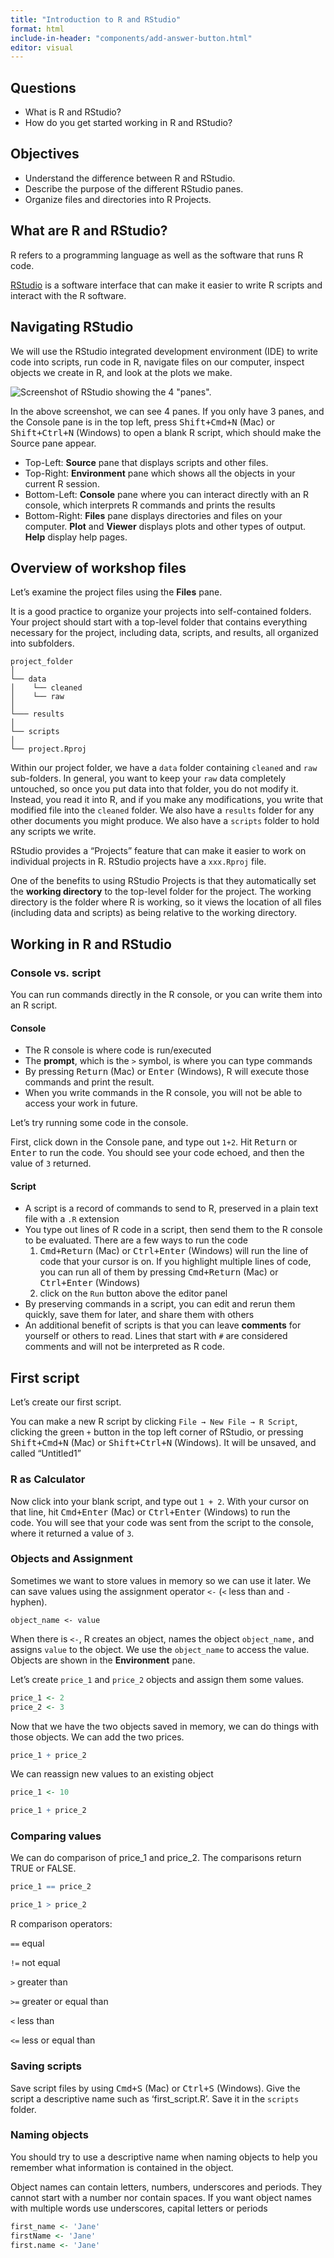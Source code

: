 ```yaml
---
title: "Introduction to R and RStudio"
format: html
include-in-header: "components/add-answer-button.html"
editor: visual
---
```


::: summary
## Questions

-   What is R and RStudio?
-   How do you get started working in R and RStudio?

## Objectives

-   Understand the difference between R and RStudio.
-   Describe the purpose of the different RStudio panes.
-   Organize files and directories into R Projects.
:::

## What are R and RStudio?

R refers to a programming language as well as the software that runs R code.

[RStudio](https://rstudio.com/) is a software interface that can make it easier to write R scripts and interact with the R software.

## Navigating RStudio

We will use the RStudio integrated development environment (IDE) to write code into scripts, run code in R, navigate files on our computer, inspect objects we create in R, and look at the plots we make.

![](images/rstudio_screenshot.png){alt="Screenshot of RStudio showing the 4 \"panes\"."}

In the above screenshot, we can see 4 panes. If you only have 3 panes, and the Console pane is in the top left, press <kbd>Shift+Cmd+N</kbd> (Mac) or <kbd>Shift+Ctrl+N</kbd> (Windows) to open a blank R script, which should make the Source pane appear.

-   Top-Left: **Source** pane that displays scripts and other files.
-   Top-Right: **Environment** pane which shows all the objects in your current R session.
-   Bottom-Left: **Console** pane where you can interact directly with an R console, which interprets R commands and prints the results
-   Bottom-Right: **Files** pane displays directories and files on your computer. **Plot** and **Viewer** displays plots and other types of output. **Help** display help pages.

## Overview of workshop files

Let's examine the project files using the **Files** pane.

It is a good practice to organize your projects into self-contained folders. Your project should start with a top-level folder that contains everything necessary for the project, including data, scripts, and results, all organized into subfolders.

```         
project_folder
│
└── data
│    └── cleaned
│    └── raw
│
└─── results
│
└── scripts
│
└── project.Rproj
```

Within our project folder, we have a `data` folder containing `cleaned` and `raw` sub-folders. In general, you want to keep your `raw` data completely untouched, so once you put data into that folder, you do not modify it. Instead, you read it into R, and if you make any modifications, you write that modified file into the `cleaned` folder. We also have a `results` folder for any other documents you might produce. We also have a `scripts` folder to hold any scripts we write.

RStudio provides a “Projects” feature that can make it easier to work on individual projects in R. RStudio projects have a `xxx.Rproj` file.

One of the benefits to using RStudio Projects is that they automatically set the **working directory** to the top-level folder for the project. The working directory is the folder where R is working, so it views the location of all files (including data and scripts) as being relative to the working directory.

## Working in R and RStudio

### Console vs. script

You can run commands directly in the R console, or you can write them into an R script.

#### Console

-   The R console is where code is run/executed
-   The **prompt**, which is the `>` symbol, is where you can type commands
-   By pressing <kbd>Return</kbd> (Mac) or <kbd>Enter</kbd> (Windows), R will execute those commands and print the result.
-   When you write commands in the R console, you will not be able to access your work in future.

Let's try running some code in the console.

First, click down in the Console pane, and type out `1+2`. Hit <kbd>Return</kbd> or <kbd>Enter</kbd> to run the code. You should see your code echoed, and then the value of `3` returned.

#### Script

-   A script is a record of commands to send to R, preserved in a plain text file with a `.R` extension
-   You type out lines of R code in a script, then send them to the R console to be evaluated. There are a few ways to run the code
    1.  <kbd>Cmd+Return</kbd> (Mac) or <kbd>Ctrl+Enter</kbd> (Windows) will run the line of code that your cursor is on. If you highlight multiple lines of code, you can run all of them by pressing <kbd>Cmd+Return</kbd> (Mac) or <kbd>Ctrl+Enter</kbd> (Windows)
    2.  click on the `Run` button above the editor panel
-   By preserving commands in a script, you can edit and rerun them quickly, save them for later, and share them with others
-   An additional benefit of scripts is that you can leave **comments** for yourself or others to read. Lines that start with `#` are considered comments and will not be interpreted as R code.

## First script

Let's create our first script.

You can make a new R script by clicking `File → New File → R Script`, clicking the green `+` button in the top left corner of RStudio, or pressing <kbd>Shift+Cmd+N</kbd> (Mac) or <kbd>Shift+Ctrl+N</kbd> (Windows). It will be unsaved, and called "Untitled1"

### R as Calculator

Now click into your blank script, and type out `1 + 2`. With your cursor on that line, hit <kbd>Cmd+Enter</kbd> (Mac) or <kbd>Ctrl+Enter</kbd> (Windows) to run the code. You will see that your code was sent from the script to the console, where it returned a value of `3`.

### Objects and Assignment

Sometimes we want to store values in memory so we can use it later. We can save values using the assignment operator `<-` (`<` less than and `-` hyphen).

`object_name <- value`

When there is `<-`, R creates an object, names the object `object_name,` and assigns `value` to the object. We use the `object_name` to access the value. Objects are shown in the **Environment** pane.

Let's create `price_1` and `price_2` objects and assign them some values.

```r
price_1 <- 2
price_2 <- 3
```

Now that we have the two objects saved in memory, we can do things with those objects. We can add the two prices.

```r
price_1 + price_2
```

We can reassign new values to an existing object

```r
price_1 <- 10

price_1 + price_2
```

### Comparing values

We can do comparison of price_1 and price_2. The comparisons return TRUE or FALSE.

```r
price_1 == price_2

price_1 > price_2
```

R comparison operators:

`==` equal

`!=` not equal

`>` greater than

`>=` greater or equal than

`<` less than

`<=` less or equal than

### Saving scripts

Save script files by using <kbd>Cmd+S</kbd> (Mac) or <kbd>Ctrl+S</kbd> (Windows). Give the script a descriptive name such as 'first_script.R'. Save it in the `scripts` folder.

### Naming objects

You should try to use a descriptive name when naming objects to help you remember what information is contained in the object.

Object names can contain letters, numbers, underscores and periods. They cannot start with a number nor contain spaces. If you want object names with multiple words use underscores, capital letters or periods

```r
first_name <- 'Jane'
firstName <- 'Jane'
first.name <- 'Jane'
```
